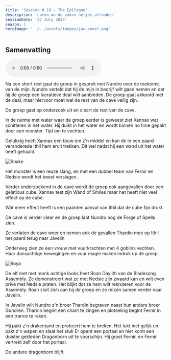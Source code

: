 ```yaml
---
title: 'Session # 19 - The Epilogue'
description: 'Laten we de zaken netjes afronden'
sessionDate: '27 July 2025'
season: 1
heroImage: '../../assets/images/jav-cover.png'
---
```




## Samenvatting

<audio controls>
    <source src={audio} type="audio/mpeg" />
    Your browser does not support the audio element.
</audio>

Na een short rest gaat de groep in gesprek met Nundro over de toekomst van de mijn.
Nundro verteld dat hij de mijn in bedrijf wilt gaan nemen en dat hij de groep een lucratieve deal wilt aanbieden.
De groep gaat akkoord met de deal, maar hiervoor moet wel de rest van de cave veilig zijn.

De groep gaat op onderzoek uit en cleart de rest van de cave.

In de ruimte met water waar de groep eerder is geweest ziet Xannax wat schitteren in het water.
Hij duikt in het water en wordt binnen no time gepakt door een monster. Tijd om te vechten.

Gelukkig heeft Xannax een touw om z'n middel en kan de in een paard veranderede Ithil hem eruit trekken.
Dit wel nadat hij een wand uit het water heeft gehaald.

<Image src={roya} alt="Snake" />

Het monster is een reuze slang, en met een dubbel team van Fernir en Nedsie wordt het beest verslagen.

Verder onderzoekend in de cave wordt de groep ook aangevallen door een gelatious cube.
Xannax test zijn Wand of Smiles maar het heeft niet veel effect op de cube.

Wat meer effect heeft is een paarden aanval van Ithil dat de cube fijn drukt.

De cave is verder clear en de groep laat Nundro nog de Forge of Spells zien.

Ze verlaten de cave weer en nemen ook de gevallen Thardin mee op Ithil het paard terug naar Javelin

Onderweg zien ze een vrouw met vuurkrachten met 4 goblins vechten. Haar dansachtige bewegingen en vuur magie maken indruk op de groep.

<Image src={snake} alt="Roya" />

De elf met met monk achtige looks heet Roan Daylith van de Bladesong Assembly.
Ze demonstreert wat ze met Nedsie zijn zwaard kan en wilt even prive met Nedsie praten.
Het blijkt dat ze hem wilt rekruteren voor de Assembly.
Roan sluit zich aan bij de groep en ze reizen samen verder naar Javelin.

In Javelin wilt Nundro z'n broer Thardin begraven naast hun andere broer Gundren.
Thardin begint een chant te zingen en plotseling begint Fernir in een trance te raken.

Hij pakt z'n drakentand en probeert hem te breken. Het lukt niet gelijk en pakt z'n wapen en slaat het stuk
Er opent een portaal en hier komt een duister gekleden Dragonborn uit te voorschijn. Hij groet Fernir, en Fernir vertrekt zelf door het portaal.

De andere dragonborn blijft.
